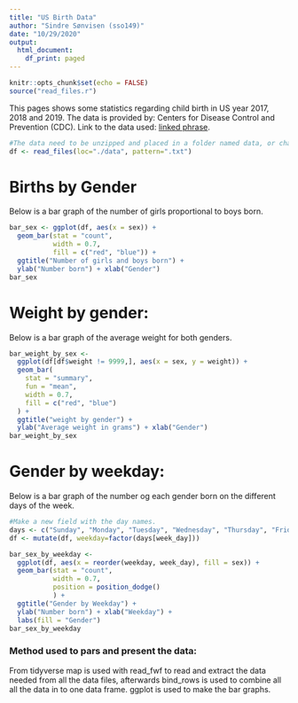 ```yaml
---
title: "US Birth Data"
author: "Sindre Sønvisen (sso149)"
date: "10/29/2020"
output: 
  html_document:
    df_print: paged
---
```


```r
knitr::opts_chunk$set(echo = FALSE)
source("read_files.r")
```

This pages shows some statistics regarding child birth in US year 2017, 2018 and 2019. The data is provided by: Centers for Disease Control and Prevention (CDC). Link to the data used: [linked phrase](https://www.cdc.gov/nchs/data_access/vitalstatsonline.htm).

```r
#The data need to be unzipped and placed in a folder named data, or change the loc and or pattern argument bellow.
df <- read_files(loc="./data", pattern=".txt")
```

# Births by Gender
Below is a bar graph of the number of girls proportional to boys born.
```r
bar_sex <- ggplot(df, aes(x = sex)) +
  geom_bar(stat = "count",
           width = 0.7,
           fill = c("red", "blue")) +
  ggtitle("Number of girls and boys born") +
  ylab("Number born") + xlab("Gender")
bar_sex
```

# Weight by gender:
Below is a bar graph of the average weight for both genders.
```r
bar_weight_by_sex <-
  ggplot(df[df$weight != 9999,], aes(x = sex, y = weight)) +
  geom_bar(
    stat = "summary",
    fun = "mean",
    width = 0.7,
    fill = c("red", "blue")
  ) +
  ggtitle("weight by gender") +
  ylab("Average weight in grams") + xlab("Gender")
bar_weight_by_sex
```

# Gender by weekday:
Below is a bar graph of the number og each gender born on the different days of the week.
```r
#Make a new field with the day names.
days <- c("Sunday", "Monday", "Tuesday", "Wednesday", "Thursday", "Friday", "Saturday")
df <- mutate(df, weekday=factor(days[week_day]))

bar_sex_by_weekday <-
  ggplot(df, aes(x = reorder(weekday, week_day), fill = sex)) +
  geom_bar(stat = "count",
           width = 0.7,
           position = position_dodge()
           ) +
  ggtitle("Gender by Weekday") +
  ylab("Number born") + xlab("Weekday") +
  labs(fill = "Gender")
bar_sex_by_weekday
```

### Method used to pars and present the data:
From tidyverse map is used with read_fwf to read and extract the data needed from all the data files, afterwards bind_rows is used to combine all all the data in to one data frame. ggplot is used to make the bar graphs.



